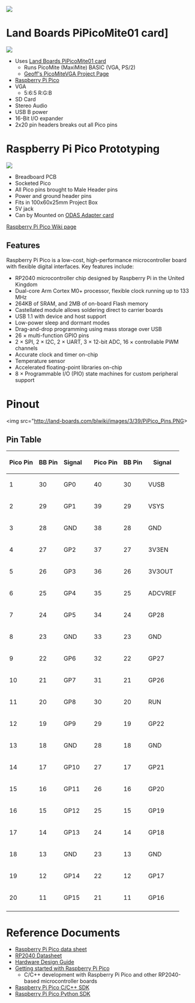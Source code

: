 <a href="https://www.tindie.com/products/26931/"><img src="http://land-boards.com/blwiki/images/5/51/Tindie-mediums.png"></img></a>

= Land Boards PiPicoMite01 card] =

<img src="http://land-boards.com/blwiki/images/b/b4/PiPicoMite01_P18182_720px.jpg"></img>

* Uses [http://land-boards.com/blwiki/index.php?title=PiPicoMite01 Land Boards PiPicoMite01 card]
** Runs PicoMite (MaxiMite) BASIC (VGA, PS/2)
** [https://geoffg.net/picomitevga.html Geoff's PicoMiteVGA Project Page]
* [http://land-boards.com/blwiki/index.php?title=Raspberry_Pi_Pico Raspberry Pi Pico]
* VGA
** 5:6:5 R:G:B
* SD Card
* Stereo Audio
* USB B power
* 16-Bit I/O expander
* 2x20 pin headers breaks out all Pico pins

= Raspberry Pi Pico Prototyping =

<img src="http://land-boards.com/blwiki/images/6/68/Pico_Plastic_Box_P18136_720px.jpg"></img>

* Breadboard PCB
* Socketed Pico
* All Pico pins brought to Male Header pins
* Power and ground header pins
* Fits in 100x60x25mm Project Box
* 5V jack
* Can by Mounted on [http://land-boards.com/blwiki/index.php?title=CARRIER95TO49MM ODAS Adapter card]

[http://land-boards.com/blwiki/index.php?title=Raspberry_Pi_Pico Raspberry Pi Pico Wiki page]

== Features ==

Raspberry Pi Pico is a low-cost, high-performance microcontroller board with flexible digital interfaces. Key features include:

* RP2040 microcontroller chip designed by Raspberry Pi in the United Kingdom
* Dual-core Arm Cortex M0+ processor, flexible clock running up to 133 MHz
* 264KB of SRAM, and 2MB of on-board Flash memory
* Castellated module allows soldering direct to carrier boards
* USB 1.1 with device and host support
* Low-power sleep and dormant modes
* Drag-and-drop programming using mass storage over USB
* 26 × multi-function GPIO pins
* 2 × SPI, 2 × I2C, 2 × UART, 3 × 12-bit ADC, 16 × controllable PWM channels
* Accurate clock and timer on-chip
* Temperature sensor
* Accelerated floating-point libraries on-chip
* 8 × Programmable I/O (PIO) state machines for custom peripheral support

= Pinout =

<img src="http://land-boards.com/blwiki/images/3/39/PiPico_Pins.PNG></img>

== Pin Table ==

{| class="wikitable"
! Pico Pin
! BB Pin
! Signal
! 
! Pico Pin
! BB Pin
! Signal
|-
| 1
| 30
| GP0
| 
| 40
| 30
| VUSB
|-
| 2
| 29
| GP1
| 
| 39
| 29
| VSYS
|-
| 3
| 28
| GND
| 
| 38
| 28
| GND
|-
| 4
| 27
| GP2
| 
| 37
| 27
| 3V3EN
|-
| 5
| 26
| GP3
| 
| 36
| 26
| 3V3OUT
|-
| 6
| 25
| GP4
| 
| 35
| 25
| ADCVREF
|-
| 7
| 24
| GP5
| 
| 34
| 24
| GP28
|-
| 8
| 23
| GND
| 
| 33
| 23
| GND
|-
| 9
| 22
| GP6
| 
| 32
| 22
| GP27
|-
| 10
| 21
| GP7
| 
| 31
| 21
| GP26
|-
| 11
| 20
| GP8
| 
| 30
| 20
| RUN
|-
| 12
| 19
| GP9
| 
| 29
| 19
| GP22
|-
| 13
| 18
| GND
| 
| 28
| 18
| GND
|-
| 14
| 17
| GP10
| 
| 27
| 17
| GP21
|-
| 15
| 16
| GP11
| 
| 26
| 16
| GP20
|-
| 16
| 15
| GP12
| 
| 25
| 15
| GP19
|-
| 17
| 14
| GP13
| 
| 24
| 14
| GP18
|-
| 18
| 13
| GND
| 
| 23
| 13
| GND
|-
| 19
| 12
| GP14
| 
| 22
| 12
| GP17
|-
| 20
| 11
| GP15
| 
| 21
| 11
| GP16
|-
|}

= Reference Documents =

* [https://datasheets.raspberrypi.com/pico/pico-datasheet.pdf Raspberry Pi Pico data sheet]
* [https://datasheets.raspberrypi.com/rp2040/rp2040-datasheet.pdf RP2040 Datasheet]
* [https://datasheets.raspberrypi.com/rp2040/hardware-design-with-rp2040.pdf Hardware Design Guide]
* [https://datasheets.raspberrypi.com/pico/getting-started-with-pico.pdf Getting started with Raspberry Pi Pico]
** C/C++ development with Raspberry Pi Pico and other RP2040-based microcontroller boards
* [https://datasheets.raspberrypi.com/pico/raspberry-pi-pico-c-sdk.pdf Raspberry Pi Pico C/C++ SDK]
* [https://datasheets.raspberrypi.com/pico/raspberry-pi-pico-python-sdk.pdf Raspberry Pi Pico Python SDK]
